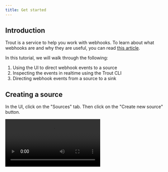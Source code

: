 ```yaml
---
title: Get started
---
```



## Introduction

Trout is a service to help you work with webhooks. To learn about what webhooks are and why they are useful, you can read [this article](https://zapier.com/blog/what-are-webhooks/).

In this tutorial, we will walk through the following:

1. Using the UI to direct webhook events to a source
2. Inspecting the events in realtime using the Trout CLI
3. Directing webhook events from a source to a sink

## Creating a source

In the UI, click on the "Sources" tab. Then click on the "Create new source" button.

<video src="/create-source.mp4" controls />

If you click the actions menu, you'll see some options, including "Copy webhook URL". You can try to send a CURL request to this URL to see it in action.

<video src="/copy-url.mp4" controls />

## Installing the CLI

```
npm i @trout.run/cli -g
```

This will install the Trout CLI globally on your machine. It exposes one command, `trout`.

Use the following command to listen to events from a source:

```
trout listen --source xxxxx
```

## Creating a sink

## Next steps

## Limitations

- Trout is currently in beta. It is not certified for use in production.
- Trout is currently aimed at indie developers. For complex webhook flows, you may need to use a different tool. Consider Convoy or Hookdeck.

```

```
